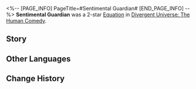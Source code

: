 <%-- [PAGE_INFO]
PageTitle=#Sentimental Guardian#
[END_PAGE_INFO] --%>
{{Removed|Equation}}
{{Equation Infobox
|period   = The Human Comedy
|rarity   = 2
|path1    = Preservation*4
|path2    = Elation*4
|effect   = The Follow-up ATK DMG taken by enemy target increases by {{Color|h|60%}}. After the character defeats the enemy target, all allies will nullify all DMG received except for DoT. This effect is removed after allies are attacked, lasting for {{Color|h|2}} turn(s).
|mentions = 
}}
'''Sentimental Guardian''' was a 2-star [[Divergent Universe: The Human Comedy/Equatoins|Equation]] in [[Divergent Universe: The Human Comedy]].

==Story==
{{Description|The Wrath King's judgment extends across every inch of land illuminated by the stars, with the Law of Entropic Restriction killing off song, dance, and poetry. He declared that words that evoke smiles usurp the authority of the emperor, and carefree citizens desecrate the crown. In the stifling winds, warmth no longer lingers, and under the oppressive night sky, even the insects dare not chirp in unison.<br /><br />You will rise up, embodying passion, and speak words of madness before the army. Bearing the burden of thorns, you will protect the books filled with stories and return fairy tales to the world. Steel-forged slaughterers cannot kill laughter, and even billions of mechanical Swarm cannot suppress dreams of bliss. Dragging your blood-soaked body, you march into the iron jungle, setting fire to the absurd decrees.<br /><br />You are the stolid warrior, but you have sworn to defend the people's right to laughter.}}
<!--
==Gameplay Notes==
* 
-->
==Other Languages==
{{Other Languages
|en   = Sentimental Guardian
|zhs  = 多情卫士
|zht  = 多情衛士
|ja   = {{Rubi|多情|たじょう}}な{{Rubi|守護者|しゅごしゃ}}
|ko   = 감성적인 수호자
|es   = Defensor emocional
|fr   = Gardien sentimental
|ru   = Сентиментальный страж
|th   = ผู้พิทักษ์ที่อ่อนไหว
|vi   = Vệ Sĩ Đa Tình
|de   = Sentimentale Wache
|id   = Sentimental Guardian
|pt   = Guardião Sentimental
}}

==Change History==
{{Change History|2.7}}